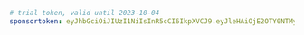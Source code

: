 ```yaml title="evcc.yaml"
# trial token, valid until 2023-10-04
sponsortoken: eyJhbGciOiJIUzI1NiIsInR5cCI6IkpXVCJ9.eyJleHAiOjE2OTY0NTMyMDAsImlhdCI6MTY5NTU4OTIwMCwiaXNzIjoiZXZjYy5pbyIsInN1YiI6IlRyaWFsIFNwb25zb3JzaGlwIPCfkKUiLCJzcGUiOnRydWUsInNyYyI6Im1hIn0.clhX4buZKA5tCgdKEOsewLH969gWUNk2sOSiarCh950
```

